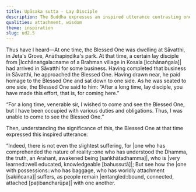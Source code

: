 ```yaml
---
title: Upāsaka sutta - Lay Disciple
description: The Buddha expresses an inspired utterance contrasting one who has comprehended the nature of reality with one who is with possessions.
qualities: attachment, wisdom
theme: inspiration
slug: ud2.5
---
```


Thus have I heard—At one time, the Blessed One was dwelling at Sāvatthi, in Jeta's Grove, Anāthapiṇḍika's park. At that time, a certain lay disciple from |Icchānaṅgala::name of a Brahman village in Kosala [icchānaṅgala]| had arrived in Sāvatthi for some business. Having completed that business in Sāvatthi, he approached the Blessed One. Having drawn near, he paid homage to the Blessed One and sat down to one side. As he was seated to one side, the Blessed One said to him: “After a long time, lay disciple, you have made this effort, that is, for coming here.”

“For a long time, venerable sir, I wished to come and see the Blessed One, but I have been occupied with various duties and obligations. Thus, I was unable to come to see the Blessed One.”

Then, understanding the significance of this, the Blessed One at that time expressed this inspired utterance:

“Indeed, there is not even the slightest suffering,
for |one who has comprehended the nature of reality::one who has understood the Dhamma, the truth, an Arahant, awakened being [saṅkhātadhamma]|, who is |very learned::well educated, knowledgeable [bahussutā]|;
But see how the |one with possessions::who has baggage, who has worldly attachment [sakiñcana]| suffers,
as people remain |entangled::bound, connected, attached [paṭibandharūpa]| with one another.